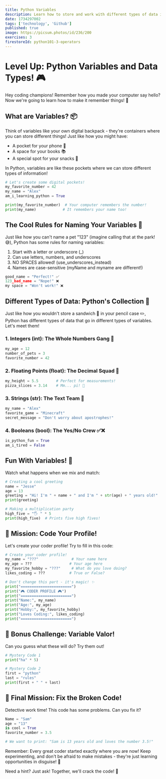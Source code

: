 ```yaml
---
title: Python Variables
description: Learn how to store and work with different types of data in Python
date: 1734297002
tags: ['technology', 'Github']
published: true
image: https://picsum.photos/id/236/200
exercises: 3
firestoreId: python101-3-operators
---
```


# Level Up: Python Variables and Data Types! 🎮

Hey coding champions! Remember how you made your computer say hello? Now we're going to learn how to make it remember things! 🧠

## What are Variables? 📦

Think of variables like your own digital backpack - they're containers where you can store different things! Just like how you might have:
- A pocket for your phone 📱
- A space for your books 📚
- A special spot for your snacks 🍪

In Python, variables are like these pockets where we can store different types of information!

```python showLineNumbers
# Let's create some digital pockets!
my_favorite_number = 42
my_name = "Alex"
am_i_learning_python = True

print(my_favorite_number)  # Your computer remembers the number!
print(my_name)            # It remembers your name too!
```

## The Cool Rules for Naming Your Variables 📝

Just like how you can't name a pet "123" (imagine calling that at the park! 😅), Python has some rules for naming variables:

1. Start with a letter or underscore (_)
2. Can use letters, numbers, and underscores
3. NO SPACES allowed! (use_underscores_instead)
4. Names are case-sensitive (myName and myname are different!)

```python showLineNumbers
good_name = "Perfect!" ✅
123_bad_name = "Nope!" ❌
my space = "Won't work!" ❌
```

## Different Types of Data: Python's Collection 🎨

Just like how you wouldn't store a sandwich 🥪 in your pencil case ✏️, Python has different types of data that go in different types of variables. Let's meet them!

### 1. Integers (int): The Whole Numbers Gang 🔢
```python showLineNumbers
my_age = 12
number_of_pets = 3
favorite_number = 42
```

### 2. Floating Points (float): The Decimal Squad 🎯
```python showLineNumbers
my_height = 5.5        # Perfect for measurements!
pizza_slices = 3.14    # Mm... pi! 🥧
```

### 3. Strings (str): The Text Team 📝
```python showLineNumbers
my_name = "Alex"
favorite_game = "Minecraft"
secret_message = "Don't worry about apostrophes!"
```

### 4. Booleans (bool): The Yes/No Crew ✅❌
```python showLineNumbers
is_python_fun = True
am_i_tired = False
```

## Fun With Variables! 🎪

Watch what happens when we mix and match:

```python showLineNumbers
# Creating a cool greeting
name = "Jesse"
age = 13
greeting = "Hi! I'm " + name + " and I'm " + str(age) + " years old!"
print(greeting)

# Making a multiplication party
high_five = "🖐 " * 5
print(high_five)  # Prints five high fives!
```

## 🎯 Mission: Code Your Profile!

Let's create your coder profile! Try to fill in this code:

```python showLineNumbers
# Create your coder profile!
my_name = "???"               # Your name here
my_age = ???                 # Your age here
my_favorite_hobby = "???"     # What do you love doing?
likes_coding = ???           # True or False?

# Don't change this part - it's magic! ✨
print("=======================")
print("🎮 CODER PROFILE 🎮")
print("=======================")
print("Name:", my_name)
print("Age:", my_age)
print("Hobby:", my_favorite_hobby)
print("Loves Coding:", likes_coding)
print("=======================")
```

## 🌟 Bonus Challenge: Variable Valor!

Can you guess what these will do? Try them out!

```python showLineNumbers
# Mystery Code 1
print("ha" * 5)

# Mystery Code 2
first = "python"
last = "rules"
print(first + " " + last)
```

## 🎯 Final Mission: Fix the Broken Code!

Detective work time! This code has some problems. Can you fix it?

```python showLineNumbers
Name = "Sam"
age = "13"
is cool = True
favorite_number = 3.5

# We want to print: "Sam is 13 years old and loves the number 3.5!"
```

Remember: Every great coder started exactly where you are now! Keep experimenting, and don't be afraid to make mistakes - they're just learning opportunities in disguise! 🌈

Need a hint? Just ask! Together, we'll crack the code! 💪